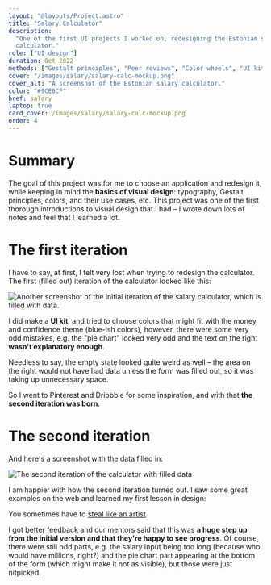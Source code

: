 ```yaml
---
layout: "@layouts/Project.astro"
title: "Salary Calculator"
description:
  "One of the first UI projects I worked on, redesigning the Estonian salary
  calculator."
role: ["UI design"]
duration: Oct 2022
methods: ["Gestalt principles", "Peer reviews", "Color wheels", "UI kits"]
cover: "/images/salary/salary-calc-mockup.png"
cover_alt: "A screenshot of the Estonian salary calculator."
color: "#9CE6CF"
href: salary
laptop: true
card_cover: /images/salary/salary-calc-mockup.png
order: 4
---
```



# Summary

The goal of this project was for me to choose an application and redesign it, while keeping in mind the **basics of visual design**: typography, Gestalt principles, colors, and their use cases, etc. This project was one of the first thorough introductions to visual design that I had – I wrote down lots of notes and feel that I learned a lot.

# The first iteration

I have to say, at first, I felt very lost when trying to redesign the calculator. The first (filled out) iteration of the calculator looked like this:

![Another screenshot of the initial iteration of the salary calculator, which is filled with data.](/images/salary/salary-calc-initial.png)

I did make a **UI kit**, and tried to choose colors that might fit with the money and confidence theme (blue-ish colors), however, there were some very odd mistakes, e.g. the "pie chart" looked very odd and the text on the right **wasn't explanatory enough**.

Needless to say, the empty state looked quite weird as well – the area on the right would not have had data unless the form was filled out, so it was taking up unnecessary space.

So I went to Pinterest and Dribbble for some inspiration, and with that **the second iteration was born**.

# The second iteration

And here's a screenshot with the data filled in:

<img
  src="/images/salary/salary-calc-second.png"
  class="full-height"
  alt="The second iteration of the calculator with filled data"
/>

I am happier with how the second iteration turned out. I saw some great examples on the web and learned my first lesson in design:

You sometimes have to [steal like an artist](https://austinkleon.com/steal/).

I got better feedback and our mentors said that this was **a huge step up from the initial version and that they're happy to see progress**. Of course, there were still odd parts, e.g. the salary input being too long (because who would have millions, right?) and the pie chart part appearing at the bottom of the form (which might make it not as visible), but those were just nitpicked.
